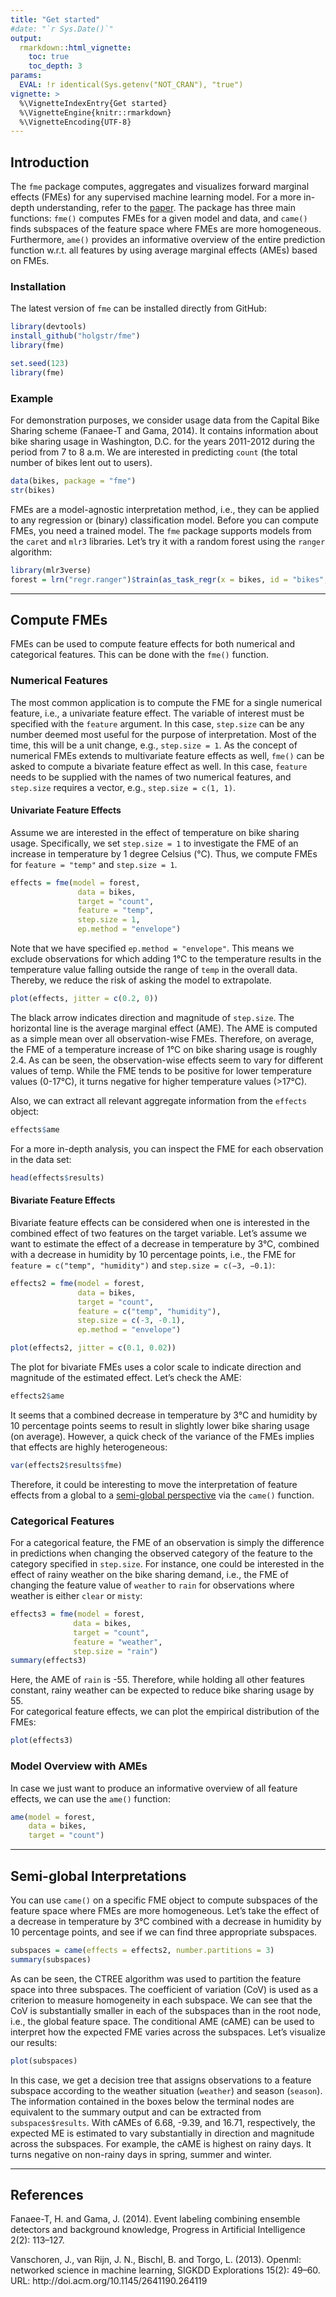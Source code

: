 ```yaml
---
title: "Get started"
#date: "`r Sys.Date()`"
output: 
  rmarkdown::html_vignette:
    toc: true
    toc_depth: 3
params:
  EVAL: !r identical(Sys.getenv("NOT_CRAN"), "true")
vignette: >
  %\VignetteIndexEntry{Get started}
  %\VignetteEngine{knitr::rmarkdown}
  %\VignetteEncoding{UTF-8}
---
```


## Introduction

The `fme` package computes, aggregates and visualizes forward marginal effects (FMEs) for any supervised machine learning model. For a more in-depth understanding, refer to the [paper][1]. The package has three main functions: `fme()` computes FMEs for a given model and data, and `came()` finds subspaces of the feature space where FMEs are more homogeneous. Furthermore, `ame()` provides an informative overview of the entire prediction function w.r.t. all features by using average marginal effects (AMEs) based on FMEs.

### Installation

The latest version of `fme` can be installed directly from GitHub:

```r
library(devtools)
install_github("holgstr/fme")
library(fme)   
```

```r
set.seed(123)
library(fme) 
```

### Example

For demonstration purposes, we consider usage data from the Capital Bike Sharing scheme (Fanaee-T and Gama, 2014). It contains information about bike sharing usage in Washington, D.C. for the years 2011-2012 during the period from 7 to 8 a.m. We are interested in predicting `count` (the total number of bikes lent out to users).

```r
data(bikes, package = "fme")
str(bikes)
```

FMEs are a model-agnostic interpretation method, i.e., they can be applied to any regression or (binary) classification model. Before you can compute FMEs, you need a trained model. The `fme` package supports models from the `caret` and `mlr3` libraries. Let's try it with a random forest using the `ranger` algorithm:

```r
library(mlr3verse)
forest = lrn("regr.ranger")$train(as_task_regr(x = bikes, id = "bikes", target = "count"))
```

---

## Compute FMEs

FMEs can be used to compute feature effects for both numerical and categorical features. This can be done with the `fme()` function.

### Numerical Features

The most common application is to compute the FME for a single numerical feature, i.e., a univariate feature effect. The variable of interest must be specified with the `feature` argument. In this case, `step.size` can be any number deemed most useful for the purpose of interpretation. Most of the time, this will be a unit change, e.g., `step.size = 1`. As the concept of numerical FMEs extends to multivariate feature effects as well, `fme()` can be asked to compute a bivariate feature effect as well. In this case, `feature` needs to be supplied with the names of two numerical features, and `step.size` requires a vector, e.g., `step.size = c(1, 1)`.

#### Univariate Feature Effects

Assume we are interested in the effect of temperature on bike sharing usage. Specifically, we set `step.size = 1` to investigate the FME of an increase in temperature by 1 degree Celsius (°C). Thus, we compute FMEs for ` feature = "temp"` and `step.size = 1`.

```r
effects = fme(model = forest,
               data = bikes,
               target = "count",
               feature = "temp",
               step.size = 1,
               ep.method = "envelope")
```

Note that we have specified `ep.method = "envelope"`. This means we exclude observations for which adding 1°C to the temperature results in the temperature value falling outside the range of `temp` in the overall data. Thereby, we reduce the risk of asking the model to extrapolate.

```r
plot(effects, jitter = c(0.2, 0))
```

The black arrow indicates direction and magnitude of `step.size`. The horizontal line is the average marginal effect (AME). The AME is computed as a simple mean over all observation-wise FMEs. Therefore, on average, the FME of a temperature increase of 1°C on bike sharing usage is roughly 2.4. As can be seen, the observation-wise effects seem to vary for different values of temp. While the FME tends to be positive for lower temperature values (0-17°C), it turns negative for higher temperature values (>17°C). \

Also, we can extract all relevant aggregate information from the `effects` object:

```r
effects$ame
```

For a more in-depth analysis, you can inspect the FME for each observation in the data set:

```r
head(effects$results)
```


#### Bivariate Feature Effects

Bivariate feature effects can be considered when one is interested in the combined effect of two features on the target variable. Let's assume we want to estimate the effect of a decrease in temperature by 3°C, combined with a decrease in humidity by 10 percentage points, i.e., the FME for `feature = c("temp", "humidity")` and `step.size = c(−3, −0.1)`:

```r
effects2 = fme(model = forest,
               data = bikes,
               target = "count",
               feature = c("temp", "humidity"),
               step.size = c(-3, -0.1),
               ep.method = "envelope")

plot(effects2, jitter = c(0.1, 0.02))
```

The plot for bivariate FMEs uses a color scale to indicate direction and magnitude of the estimated effect. Let's check the AME:

```r
effects2$ame
```

It seems that a combined decrease in temperature by 3°C and humidity by 10 percentage points seems to result in slightly lower bike sharing usage (on average). However, a quick check of the variance of the FMEs implies that effects are highly heterogeneous:

```r
var(effects2$results$fme)
```

Therefore, it could be interesting to move the interpretation of feature effects from a global to a [semi-global perspective][Semi-global Interpretations] via the `came()` function.

### Categorical Features

For a categorical feature, the FME of an observation is simply the difference in predictions when changing the observed category of the feature to the category specified in `step.size`. For instance, one could be interested in the effect of rainy weather on the bike sharing demand, i.e., the FME of changing the feature value of `weather` to `rain` for observations where weather is either `clear` or `misty`:

```r
effects3 = fme(model = forest,
              data = bikes,
              target = "count",
              feature = "weather",
              step.size = "rain")
summary(effects3)
```

Here, the AME of `rain` is -55. Therefore, while holding all other features constant, rainy weather can be expected to reduce bike sharing usage by 55. \
For categorical feature effects, we can plot the empirical distribution of the FMEs:

```r
plot(effects3)
```

### Model Overview with AMEs

In case we just want to produce an informative overview of all feature effects, we can use the `ame()` function:

```r
ame(model = forest,
    data = bikes,
    target = "count")
```

------

## Semi-global Interpretations

You can use `came()` on a specific FME object to compute subspaces of the feature space where FMEs are more homogeneous. Let's take the effect of a decrease in temperature by 3°C combined with a decrease in humidity by 10 percentage points, and see if we can find three appropriate subspaces.

```r
subspaces = came(effects = effects2, number.partitions = 3)
summary(subspaces)
```

As can be seen, the CTREE algorithm was used to partition the feature space into three subspaces. The coefficient of variation (CoV) is used as a criterion to measure homogeneity in each subspace. We can see that the CoV is substantially smaller in each of the subspaces than in the root node, i.e., the global feature space. The conditional AME (cAME) can be used to interpret how the expected FME varies across the subspaces. Let's visualize our results:

```r
plot(subspaces)
```

In this case, we get a decision tree that assigns observations to a feature subspace according to the weather situation (`weather`) and season (`season`). The information contained in the boxes below the terminal nodes are equivalent to the summary output and can be extracted from `subspaces$results`. With cAMEs of 6.68, -9.39, and 16.71, respectively, the expected ME is estimated to vary substantially in direction and magnitude across the subspaces. For example, the cAME is highest on rainy days. It turns negative on non-rainy days in spring, summer and winter.

---

## References

Fanaee-T, H. and Gama, J. (2014). Event labeling combining ensemble detectors and background knowledge,
Progress in Artificial Intelligence 2(2): 113–127.

Vanschoren, J., van Rijn, J. N., Bischl, B. and Torgo, L. (2013). Openml: networked science in machine
learning, SIGKDD Explorations 15(2): 49–60. URL: http://doi.acm.org/10.1145/2641190.264119

[1]: https://arxiv.org/abs/2201.08837

[2]: https://www.openml.org/search?type=data&status=active&id=42712

[3]: https://mlr3learners.mlr-org.com/
